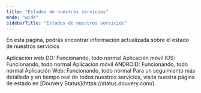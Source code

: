 ```yaml
---
title: "Estados de nuestros servicios"
mode: "wide"
sidebarTitle: "Estados de nuestros servicios"
---
```


En esta página, podrás encontrar información actualizada sobre el estado de nuestros servicios

<Tip>
  Aplicación web DO: Funcionando, todo normal
</Tip>

<Tip>
  Aplicación móvil IOS: Funcionando, todo normal
</Tip>

<Tip>
  Aplicación móvil ANDROID: Funcionando, todo normal
</Tip>

<Tip>
  Aplicación Web: Funcionando, todo normal
</Tip>

<Tip>
  Para un seguimiento más detallado y en tiempo real de todos nuestros servicios, visita nuestra página de estado en [Douvery Status](https://status.douvery.com/).
</Tip>